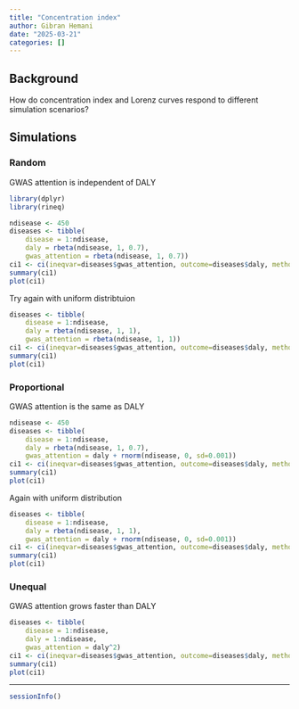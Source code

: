 ```yaml
---
title: "Concentration index"
author: Gibran Hemani
date: "2025-03-21"
categories: []
---
```


## Background

How do concentration index and Lorenz curves respond to different simulation scenarios?


## Simulations

### Random

GWAS attention is independent of DALY

```r
library(dplyr)
library(rineq)

ndisease <- 450
diseases <- tibble(
    disease = 1:ndisease, 
    daly = rbeta(ndisease, 1, 0.7), 
    gwas_attention = rbeta(ndisease, 1, 0.7))
ci1 <- ci(ineqvar=diseases$gwas_attention, outcome=diseases$daly, method="direct")
summary(ci1)
plot(ci1)
```

Try again with uniform distribtuion

```r
diseases <- tibble(
    disease = 1:ndisease, 
    daly = rbeta(ndisease, 1, 1), 
    gwas_attention = rbeta(ndisease, 1, 1))
ci1 <- ci(ineqvar=diseases$gwas_attention, outcome=diseases$daly, method="direct")
summary(ci1)
plot(ci1)
```

### Proportional

GWAS attention is the same as DALY

```r
ndisease <- 450
diseases <- tibble(
    disease = 1:ndisease, 
    daly = rbeta(ndisease, 1, 0.7), 
    gwas_attention = daly + rnorm(ndisease, 0, sd=0.001))
ci1 <- ci(ineqvar=diseases$gwas_attention, outcome=diseases$daly, method="direct")
summary(ci1)
plot(ci1)
```

Again with uniform distribution

```r
diseases <- tibble(
    disease = 1:ndisease, 
    daly = rbeta(ndisease, 1, 1), 
    gwas_attention = daly + rnorm(ndisease, 0, sd=0.001))
ci1 <- ci(ineqvar=diseases$gwas_attention, outcome=diseases$daly, method="direct")
summary(ci1)
plot(ci1)
```


### Unequal

GWAS attention grows faster than DALY

```r
diseases <- tibble(
    disease = 1:ndisease, 
    daly = 1:ndisease, 
    gwas_attention = daly^2)
ci1 <- ci(ineqvar=diseases$gwas_attention, outcome=diseases$daly, method="direct")
summary(ci1)
plot(ci1)
```



---

```r
sessionInfo()
```




